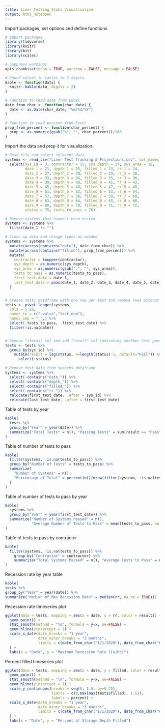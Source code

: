 ```yaml
---
title: Liner Testing Stats Visualization
output: html_notebook
---
```



Import packages, set options and define functions
```r
# Import packages
library(tidyverse)
library(knitr)
library(bit)
library(scales)

# Suppress warnings
opts_chunk$set(echo = TRUE, warning = FALSE, message = FALSE)

# Round values in tables to 2 digits
kable <- function(data) {
  knitr::kable(data, digits = 2)
}

# Function to read date from Excel
date_from_char <- function(char_date) {
  date <- as.Date(char_date, "%m/%d/%Y")
}

# Function to read percent from Excel
prop_from_percent <- function(char_percent) {
  prop <- as.numeric(gsub("%", "", char_percent))/100
}
```


Import the data and prep it for visualization.
```r


# Read file and select relevant data
systems <- read_csv("Liner Test Tracking & Projections.csv", col_names = TRUE, skip = 5) %>%
  select(sys_id = 3, contractor = 15, sys_depth = 17, sys_area = 18, 
         date_1 = 21, depth_1 = 25, filled_1 = 23, rr_1 = 24,
         date_2 = 27, depth_2 = 28, filled_2 = 29, rr_2 = 30,
         date_3 = 33, depth_3 = 34, filled_3 = 35, rr_3 = 36,
         date_4 = 39, depth_4 = 40, filled_4 = 41, rr_4 = 42,
         date_5 = 45, depth_5 = 46, filled_5 = 47, rr_5 = 48,
         date_6 = 51, depth_6 = 52, filled_6 = 53, rr_6 = 54,
         date_7 = 57, depth_7 = 58, filled_7 = 59, rr_7 = 60,
         date_8 = 63, depth_8 = 64, filled_8 = 65, rr_8 = 66,
         date_9 = 69, depth_9 = 70, filled_9 = 71, rr_9 = 72,
         status = 75, tests_to_pass = 76)

# Remove systems that haven't been tested
systems <- systems %>%
  filter(date_1 != "") 

# Clean up data and change types as needed
systems <- systems %>% 
  mutate(across(contains("date"), date_from_char)) %>%
  mutate(across(contains("filled"), prop_from_percent)) %>%
  mutate(
    contractor = toupper(contractor),
    sys_depth = as.numeric(sys_depth),
    sys_area = as.numeric(gsub(",", "", sys_area)),
    tests_to_pass = as.numeric(tests_to_pass),
    first_test_date = date_1,
    last_test_date = pmax(date_1, date_2, date_3, date_4, date_5, date_6, date_7, date_8, date_9, na.rm = TRUE)
  )


# Create tests dataframe with one row per test and remove rows without test data
tests <- pivot_longer(systems,
  cols = 5:28,
  names_to = c(".value","test_num"),
  names_sep = "_",) %>% 
  select(-tests_to_pass, -first_test_date) %>%
  filter(!is.na(date))


# Remove "status" col and add "result" col indicating whether test passed
tests <- tests %>%
  group_by(sys_id) %>%
    mutate(result = lag(status, n=length(status)-1, default="Fail")) %>% 
      select(-status)

# Remove test data from systems dataframe
systems <- systems %>%
  select(-contains("date_")) %>%
  select(-contains("depth_")) %>%
  select(-contains("filled_")) %>%
  select(-contains("rr_")) %>%
  relocate(first_test_date, .after = sys_id) %>%
  relocate(last_test_date, .after = first_test_date)  

```

Table of tests by year
```r
kable(
  tests %>%
  group_by("Year" = year(date)) %>%
  summarize("Total Tests" = n(), "Passing Tests" = sum(result == "Pass"))
)
```

Table of number of tests to pass
```r
kable(
  filter(systems, !is.na(tests_to_pass)) %>%
  group_by("Number of Tests" = tests_to_pass) %>%
  summarize(
    "Number of Systems" = n(), 
    "Percentage of Total" = percent(n()/nrow(filter(systems, !is.na(tests_to_pass))))
  )
)
```


Table of number of tests to pass by year
```r
kable(
  systems %>%
  group_by("Year" = year(first_test_date)) %>%
  summarize("Number of Systems Passed" = n(), 
            "Average Number of Tests to Pass" = mean(tests_to_pass, na.rm = TRUE))
)
```

Table of tests to pass by contractor
```r
kable(
  filter(systems, !is.na(tests_to_pass)) %>%
    group_by("Contractor" = contractor) %>%
    summarize("Total Systems Passed" = n(), "Average Tests to Pass" = mean(tests_to_pass))
)
```

Recession rate by year table 
```r
kable(
tests %>%
group_by("Year" = year(date)) %>%
summarize("Median of Max Recession Rate" = median(rr, na.rm = TRUE)))
```

Recession rate timeseries plot
```r
ggplot(data = tests, mapping = aes(x = date, y = rr, color = result)) + 
  geom_point() + 
  stat_smooth(method = "lm", formula = y~x, se=FALSE) + 
  geom_hline(yintercept = 1) + 
  scale_x_date(date_breaks = "1 year",
               date_minor_breaks = "3 months",
               limits = c(date_from_char("1/1/2020"), date_from_char("6/1/2024"))
  ) +
  labs(x = "Date", y = "Maximum Recession Rate (in/hr)")
```


Percent filled timeseries plot
```r
ggplot(data = tests, mapping = aes(x = date, y = filled, color = result)) + 
  geom_point() + 
  stat_smooth(method = "lm", formula = y~x, se=FALSE) + 
  geom_hline(yintercept = 1) + 
  scale_y_continuous(breaks = seq(0, 1.5, by=0.25),
                     limits = c(0,max(max(tests$filled), 1.5)), 
                     labels = percent) + 
  scale_x_date(date_breaks = "1 year",
               date_minor_breaks = "3 months",
               limits = c(date_from_char("1/1/2020"), date_from_char("6/1/2024"))
  ) + 
  labs(x = "Date", y = "Percent of Storage Depth Filled")
```